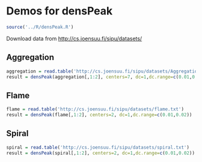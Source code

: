 Demos for densPeak
==================

```r
source('../R/densPeak.R')
```

Download data from [http://cs.joensuu.fi/sipu/datasets/](http://cs.joensuu.fi/sipu/datasets/)

## Aggregation

```r
aggregation = read.table('http://cs.joensuu.fi/sipu/datasets/Aggregation.txt')
result = densPeak(aggregation[,1:2], centers=7, dc=1,dc.range=c(0.01,0.02))
```

## Flame

```r
flame = read.table('http://cs.joensuu.fi/sipu/datasets/flame.txt')
result = densPeak(flame[,1:2], centers=2, dc=1,dc.range=c(0.01,0.02))
```

## Spiral

```r
spiral = read.table('http://cs.joensuu.fi/sipu/datasets/spiral.txt')
result = densPeak(spiral[,1:2], centers=2, dc=1,dc.range=c(0.01,0.02))
```

